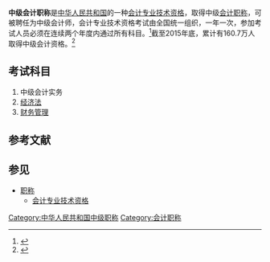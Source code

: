 {{会计|expanded=会计资格认证}}

'''中级会计职称'''是[[中华人民共和国|中华人民共和国]]的一种[[会计专业技术资格|会计专业技术资格]]，取得中级[[会计职称|会计职称]]，可被聘任为中级会计师，会计专业技术资格考试由全国统一组织，一年一次，参加考试人员必须在连续两个年度内通过所有科目。<ref>{{Cite web |url=http://www.dongao.com/zt/zjzc_kaoshizhinan/kaoshikemu.shtml |title=中级会计职称考试指南 |accessdate=2016-06-29 |archive-date=2016-08-16 |archive-url=https://web.archive.org/web/20160816192227/http://www.dongao.com/zt/zjzc_kaoshizhinan/kaoshikemu.shtml |dead-url=no }}</ref>截至2015年底，累计有160.7万人取得中级会计资格。<ref>{{Cite web |url=http://kzp.mof.gov.cn/content.jsp?infoid=1072&class_id=01_01 |title=2016年度全国会计专业技术中、高级资格考试有关问题答记者问 |accessdate=2016-07-04 |archive-date=2016-08-14 |archive-url=https://web.archive.org/web/20160814001818/http://kzp.mof.gov.cn/content.jsp?infoid=1072&class_id=01_01 |dead-url=yes }}</ref>
== 考试科目 ==
# 中级会计实务
# [[经济法|经济法]]
# [[财务管理|财务管理]]
== 参考文献 ==
{{Reflist}}

== 参见 ==
{{Portal box|中华人民共和国|经济}}
* [[职称|职称]]
** [[会计专业技术资格|会计专业技术资格]]

[[Category:中华人民共和国中级职称|Category:中华人民共和国中级职称]]
[[Category:会计职称|Category:会计职称]]

{{會計小作品}}